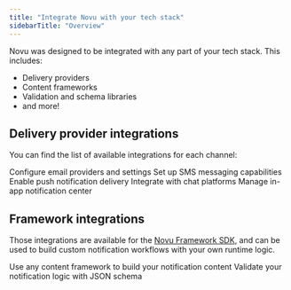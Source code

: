 ```yaml
---
title: "Integrate Novu with your tech stack"
sidebarTitle: "Overview"
---
```


Novu was designed to be integrated with any part of your tech stack. This includes:

- Delivery providers
- Content frameworks
- Validation and schema libraries
- and more!

## Delivery provider integrations

You can find the list of available integrations for each channel:

<CardGroup>
  <Card title="Email" href="/integrations/providers/email/overview">
    Configure email providers and settings
  </Card>
  <Card title="SMS" href="/integrations/providers/sms/overview">
    Set up SMS messaging capabilities
  </Card>
  <Card title="Push" href="/integrations/providers/push/overview">
    Enable push notification delivery
  </Card>
  <Card title="Chat" href="/integrations/providers/chat/overview">
    Integrate with chat platforms
  </Card>
  <Card title="In-App" href="/inbox/introduction">
    Manage in-app notification center
  </Card>
</CardGroup>

## Framework integrations

Those integrations are available for the [Novu Framework SDK](/sdks/framework/typescript/overview), and can be used to build custom notification workflows with your own runtime logic.



<CardGroup>
  <Card title="Content" href="/integrations/content/react-email">
    Use any content framework to build your notification content
  </Card>
  <Card title="Schema" href="/integrations/schema/zod">
    Validate your notification logic with JSON schema
  </Card>
</CardGroup>
